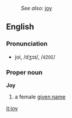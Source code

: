 :''See also:'' [[joy]]
==English==

===Pronunciation===
*joi, /dʒɔɪ/, /<tt>dZOI</tt>/
===Proper noun===
'''Joy'''
# a female [[given name]]
[[it:joy]]